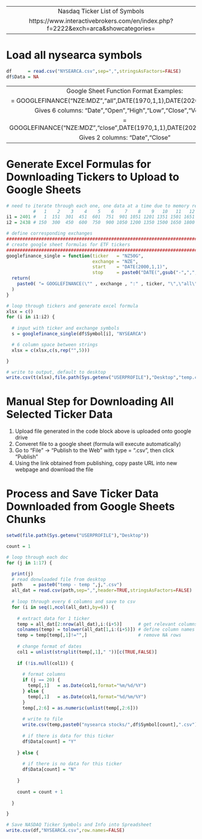 

-------------------------------------------------------------------------------------------------------
  Nasdaq Ticker List of Symbols
    
    https://www.interactivebrokers.com/en/index.php?f=2222&exch=arca&showcategories=
-------------------------------------------------------------------------------------------------------

# Load all nysearca symbols
```r
df      = read.csv("NYSEARCA.csv",sep=",",stringsAsFactors=FALSE)
df$Data = NA
```

-------------------------------------------------------------------------------------------------------
  Google Sheet Function Format Examples:
  
    = GOOGLEFINANCE("NZE:MDZ","all",DATE(1970,1,1),DATE(2020,6,7),"DAILY") 
      
    Gives 6 columns: "Date","Open","High","Low","Close","Volume"
      
    = GOOGLEFINANCE("NZE:MDZ","close",DATE(1970,1,1),DATE(2020,6,7),"DAILY") 
    
    Gives 2 columns: "Date","Close"
-------------------------------------------------------------------------------------------------------


# Generate Excel Formulas for Downloading Tickers to Upload to Google Sheets 
```r
# need to iterate through each one, one data at a time due to memory restrictions
          #   1    2    3    4    5    6    7    8    9   10   11   12   13   14   15   16   17   18   19   20
i1 = 2401 #   1  151  301  451  601  751  901 1051 1201 1351 1501 1651 1801 1951 2101 2251 2401 2551 2701 2851
i2 = 2438 # 150  300  450  600  750  900 1050 1200 1350 1500 1650 1800 1950 2100 2250 2400 2550 2700 2850 3000

# define corresponding exchanges
##########################################################################################################
# create google sheet formulas for ETF tickers
##########################################################################################################
googlefinance_single = function(ticker   = "NZ50G",
                                exchange = "NZE",
                                start    = "DATE(2000,1,1)",
                                stop     = paste0("DATE(",gsub("-",",",Sys.Date()),")")) {
  return(
    paste0( "= GOOGLEFINANCE(\"" , exchange , ":" , ticker, "\",\"all\"," , start , "," , stop , ",\"DAILY\")" )
  )
}

# loop through tickers and generate excel formula
xlsx = c()
for (i in i1:i2) {
  
  # input with ticker and exchange symbols
  s = googlefinance_single(df$Symbol[i], "NYSEARCA")

  # 6 column space between strings
  xlsx = c(xlsx,c(s,rep("",5)))

}

# write to output, default to desktop
write.csv(t(xlsx),file.path(Sys.getenv("USERPROFILE"),"Desktop","temp.csv"),row.names=FALSE)
```


# Manual Step for Downloading All Selected Ticker Data
1) Upload file generated in the code block above is uploaded onto google drive 
2) Converet file to a google sheet (formula will execute automatically)
3) Go to "File" -> "Publish to the Web" with type = ".csv", then click "Publish"
4) Using the link obtained from publishing, copy paste URL into new webpage and download the file


# Process and Save Ticker Data Downloaded from Google Sheets Chunks
```r
setwd(file.path(Sys.getenv("USERPROFILE"),"Desktop"))

count = 1

# loop through each doc
for (j in 1:17) {

  print(j)
  # read donwloaded file from desktop
  path    = paste0("temp - temp ",j,".csv")
  all_dat = read.csv(path,sep=",",header=TRUE,stringsAsFactors=FALSE)
  
  # loop through every 6 columns and save to csv
  for (i in seq(1,ncol(all_dat),by=6)) {
    
    # extract data for 1 ticker
    temp = all_dat[2:nrow(all_dat),i:(i+5)]      # get relevant columns
    colnames(temp) = tolower(all_dat[1,i:(i+5)]) # define column names
    temp = temp[temp[,1]!="",]                   # remove NA rows
    
    # change format of dates
    col1 = unlist(strsplit(temp[,1]," "))[c(TRUE,FALSE)]
  
    if (!is.null(col1)) {
    
      # format columns
      if (j == 20) {
        temp[,1]   = as.Date(col1,format="%m/%d/%Y")
      } else {
        temp[,1]   = as.Date(col1,format="%d/%m/%Y")
      }
      temp[,2:6] = as.numeric(unlist(temp[,2:6]))
    
      # write to file
      write.csv(temp,paste0("nysearca stocks/",df$Symbol[count],".csv"),row.names=FALSE)
      
      # if there is data for this ticker
      df$Data[count] = "Y"
      
    } else {
      
      # if there is no data for this ticker
      df$Data[count] = "N"
      
    }
    
    count = count + 1
      
  }

}

# Save NASDAQ Ticker Symbols and Info into Spreadsheet
write.csv(df,"NYSEARCA.csv",row.names=FALSE)
```

